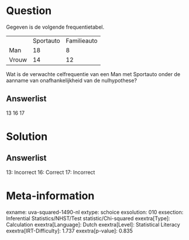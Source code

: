 Question
========

Gegeven is de volgende frequentietabel.

  ------- ----------- -------------
          Sportauto   Familieauto
  Man     18          8
  Vrouw   14          12
  ------- ----------- -------------

Wat is de verwachte celfrequentie van een Man met Sportauto onder de
aanname van onafhankelijkheid van de nulhypothese?

Answerlist
----------

13
16
17

Solution
========

Answerlist
----------

13: Incorrect
16: Correct
17: Incorrect

Meta-information
================
exname: uva-squared-1490-nl
extype: schoice
exsolution: 010
exsection: Inferential Statistics/NHST/Test statistic/Chi-squared
exextra[Type]: Calculation
exextra[Language]: Dutch
exextra[Level]: Statistical Literacy
exextra[IRT-Difficulty]: 1.737
exextra[p-value]: 0.835
